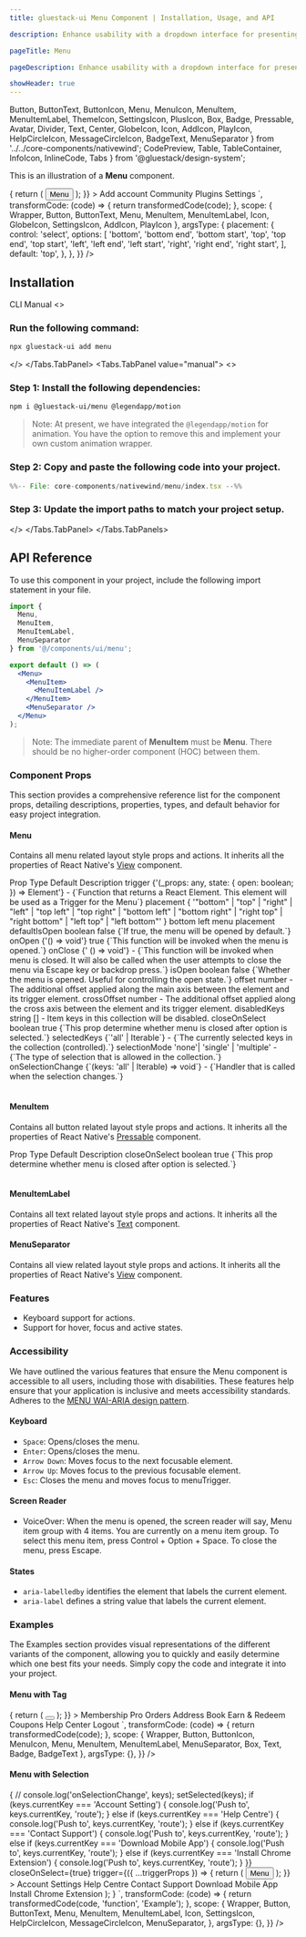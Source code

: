 ```yaml
---
title: gluestack-ui Menu Component | Installation, Usage, and API

description: Enhance usability with a dropdown interface for presenting options or actions, ensuring accessibility.

pageTitle: Menu

pageDescription: Enhance usability with a dropdown interface for presenting options or actions, ensuring accessibility.

showHeader: true
---
```



<Meta title="with-nativewind/Components/Overlay/Menu" />

  Button,
  ButtonText,
  ButtonIcon,
  Menu,
  MenuIcon,
  MenuItem,
  MenuItemLabel,
  ThemeIcon,
  SettingsIcon,
  PlusIcon,
  Box,
  Badge,
  Pressable,
  Avatar,
  Divider,
  Text,
  Center,
  GlobeIcon,
  Icon,
  AddIcon,
  PlayIcon,
  HelpCircleIcon,
  MessageCircleIcon,
  BadgeText,
  MenuSeparator
} from '../../core-components/nativewind';
  CodePreview,
  Table,
  TableContainer,
  InfoIcon,
  InlineCode,
  Tabs
} from '@gluestack/design-system';


This is an illustration of a **Menu** component.

<Wrapper>
  <CodePreview
    showComponentRenderer={true}
    showArgsController={true}
    metaData={{
      code: `
      <Menu
        {...props}
        offset={5}
        disabledKeys={['Settings']}
        trigger={({ ...triggerProps }) => {
          return (
            <Button {...triggerProps}>
              <ButtonText>Menu</ButtonText>
            </Button>
          );
        }}
      >
        <MenuItem key="Add account" textValue="Add account">
          <Icon as={AddIcon} size="sm" className="mr-2" />
          <MenuItemLabel size="sm">Add account</MenuItemLabel>
        </MenuItem>
        <MenuItem key="Community" textValue="Community">
          <Icon as={GlobeIcon} size="sm" className="mr-2" />
          <MenuItemLabel size="sm">Community</MenuItemLabel>
        </MenuItem>
        <MenuItem key="Plugins" textValue="Plugins">
          <Icon as={PlayIcon} size="sm" className="mr-2" />
          <MenuItemLabel size="sm">Plugins</MenuItemLabel>
        </MenuItem>
        <MenuItem key="Settings" textValue="Settings">
          <Icon as={SettingsIcon} size="sm" className="mr-2" />
          <MenuItemLabel size="sm">Settings</MenuItemLabel>
        </MenuItem>
      </Menu>
      `,
      transformCode: (code) => {
        return transformedCode(code);
      },
      scope: {
        Wrapper,
        Button,
        ButtonText,
        Menu,
        MenuItem,
        MenuItemLabel,
        Icon,
        GlobeIcon,
        SettingsIcon,
        AddIcon,
        PlayIcon
      },
      argsType: {
        placement: {
          control: 'select',
          options: [
            'bottom',
            'bottom end',
            'bottom start',
            'top',
            'top end',
            'top start',
            'left',
            'left end',
            'left start',
            'right',
            'right end',
            'right start',
          ],
          default: 'top',
        },
      },
    }}
  />
</Wrapper>

<br />

## Installation

<Tabs value="cli" type="section">
<Tabs.TabList>
      <Tabs.Tab value="cli">
        <Tabs.TabTitle>CLI</Tabs.TabTitle>
      </Tabs.Tab>
     <Tabs.Tab value="manual">
        <Tabs.TabTitle>Manual</Tabs.TabTitle>
     </Tabs.Tab>
  </Tabs.TabList>
  <Tabs.TabPanels>
    <Tabs.TabPanel value="cli">
<>

### Run the following command:
  ```bash
  npx gluestack-ui add menu
  ```
</>
    </Tabs.TabPanel>
    <Tabs.TabPanel value="manual"> 
<>

### Step 1: Install the following dependencies:

```bash
npm i @gluestack-ui/menu @legendapp/motion
```
> Note: At present, we have integrated the `@legendapp/motion` for animation. You have the option to remove this and implement your own custom animation wrapper.

### Step 2: Copy and paste the following code into your project.

<CollapsibleCode>

```jsx 
%%-- File: core-components/nativewind/menu/index.tsx --%% 
```

</CollapsibleCode>

### Step 3: Update the import paths to match your project setup.
</>
    </Tabs.TabPanel>
  </Tabs.TabPanels>
</Tabs>

## API Reference

To use this component in your project, include the following import statement in your file.

```jsx
import {
  Menu,
  MenuItem,
  MenuItemLabel,
  MenuSeparator
} from '@/components/ui/menu';
```

<AnatomyImage mobileUrl='https://i.imgur.com/ychqRCR.png' webUrl='https://i.imgur.com/42xE2oh.png' classNameStyle='aspect-[513/477] md:aspect-[736/317]' />

```jsx
export default () => (
  <Menu>
    <MenuItem>
      <MenuItemLabel />
    </MenuItem>
    <MenuSeparator />
  </Menu>
);
```

> Note: The immediate parent of **MenuItem** must be **Menu**. There should be no higher-order component (HOC) between them.

### Component Props

This section provides a comprehensive reference list for the component props, detailing descriptions, properties, types, and default behavior for easy project integration.

#### Menu

Contains all menu related layout style props and actions.
It inherits all the properties of React Native's [View](https://reactnative.dev/docs/view) component.

<Wrapper>
  <TableContainer>
    <Table>
      <Table.THead>
        <Table.TR>
          <Table.TH>
            <Table.TText>Prop</Table.TText>
          </Table.TH>
          <Table.TH>
            <Table.TText>Type</Table.TText>
          </Table.TH>
          <Table.TH>
            <Table.TText>Default</Table.TText>
          </Table.TH>
          <Table.TH>
            <Table.TText>Description</Table.TText>
          </Table.TH>
        </Table.TR>
      </Table.THead>
      <Table.TBody>
        <Table.TR>
          <Table.TD>
            <Table.TText>
              <InlineCode>trigger</InlineCode>
            </Table.TText>
          </Table.TD>
          <Table.TD>
            <Table.TText>
              {'(_props: any, state: { open: boolean; }) => Element'}
            </Table.TText>
          </Table.TD>
          <Table.TD>
            <Table.TText>-</Table.TText>
          </Table.TD>
          <Table.TD>
            <Table.TText>{`Function that returns a React Element. This element will be used as a Trigger for the Menu`}</Table.TText>
          </Table.TD>
        </Table.TR>
        <Table.TR>
          <Table.TD>
            <Table.TText>
              <InlineCode>placement</InlineCode>
            </Table.TText>
          </Table.TD>
          <Table.TD>
            <Table.TText>
              {
                '"bottom" | "top" | "right" | "left" | "top left" | "top right" | "bottom left" | "bottom right" | "right top" | "right bottom" | "left top" | "left bottom"'
              }
            </Table.TText>
          </Table.TD>
          <Table.TD>
            <Table.TText>bottom left</Table.TText>
          </Table.TD>
          <Table.TD>
            <Table.TText>menu placement</Table.TText>
          </Table.TD>
        </Table.TR>
        <Table.TR>
          <Table.TD>
            <Table.TText>
              <InlineCode>defaultIsOpen</InlineCode>
            </Table.TText>
          </Table.TD>
          <Table.TD>
            <Table.TText>boolean</Table.TText>
          </Table.TD>
          <Table.TD>
            <Table.TText>false</Table.TText>
          </Table.TD>
          <Table.TD>
            <Table.TText>{`If true, the menu will be opened by default.`}</Table.TText>
          </Table.TD>
        </Table.TR>
        <Table.TR>
          <Table.TD>
            <Table.TText>
              <InlineCode>onOpen</InlineCode>
            </Table.TText>
          </Table.TD>
          <Table.TD>
            <Table.TText>{'() => void'}</Table.TText>
          </Table.TD>
          <Table.TD>
            <Table.TText>true</Table.TText>
          </Table.TD>
          <Table.TD>
            <Table.TText>{`This function will be invoked when the menu is opened.`}</Table.TText>
          </Table.TD>
        </Table.TR>
        <Table.TR>
          <Table.TD>
            <Table.TText>
              <InlineCode>onClose</InlineCode>
            </Table.TText>
          </Table.TD>
          <Table.TD>
            <Table.TText>{' () => void'}</Table.TText>
          </Table.TD>
          <Table.TD>
            <Table.TText>-</Table.TText>
          </Table.TD>
          <Table.TD>
            <Table.TText>{`This function will be invoked when menu is closed. It will also be called when the user attempts to close the menu via Escape key or backdrop press.`}</Table.TText>
          </Table.TD>
        </Table.TR>
        <Table.TR>
          <Table.TD>
            <Table.TText>
              <InlineCode>isOpen</InlineCode>
            </Table.TText>
          </Table.TD>
          <Table.TD>
            <Table.TText>boolean</Table.TText>
          </Table.TD>
          <Table.TD>
            <Table.TText>false</Table.TText>
          </Table.TD>
          <Table.TD>
            <Table.TText>{`Whether the menu is opened. Useful for controlling the open state.`}</Table.TText>
          </Table.TD>
        </Table.TR>
        <Table.TR>
          <Table.TD>
            <Table.TText>
              <InlineCode>offset</InlineCode>
            </Table.TText>
          </Table.TD>
          <Table.TD>
            <Table.TText>number</Table.TText>
          </Table.TD>
          <Table.TD>
            <Table.TText>-</Table.TText>
          </Table.TD>
          <Table.TD>
            <Table.TText>
              The additional offset applied along the main axis between the
              element and its trigger element.
            </Table.TText>
          </Table.TD>
        </Table.TR>
        <Table.TR>
          <Table.TD>
            <Table.TText>
              <InlineCode>crossOffset</InlineCode>
            </Table.TText>
          </Table.TD>
          <Table.TD>
            <Table.TText>number</Table.TText>
          </Table.TD>
          <Table.TD>
            <Table.TText>-</Table.TText>
          </Table.TD>
          <Table.TD>
            <Table.TText>
              The additional offset applied along the cross axis between the
              element and its trigger element.
            </Table.TText>
          </Table.TD>
        </Table.TR>
        <Table.TR>
          <Table.TD>
            <Table.TText>
              <InlineCode>disabledKeys</InlineCode>
            </Table.TText>
          </Table.TD>
          <Table.TD>
            <Table.TText>string []</Table.TText>
          </Table.TD>
          <Table.TD>
            <Table.TText>-</Table.TText>
          </Table.TD>
          <Table.TD>
            <Table.TText>
              Item keys in this collection will be disabled.
            </Table.TText>
          </Table.TD>
        </Table.TR>
        <Table.TR>
          <Table.TD>
            <Table.TText>
              <InlineCode>closeOnSelect</InlineCode>
            </Table.TText>
          </Table.TD>
          <Table.TD>
            <Table.TText>boolean</Table.TText>
          </Table.TD>
          <Table.TD>
            <Table.TText>true</Table.TText>
          </Table.TD>
          <Table.TD>
            <Table.TText>{`This prop determine whether menu is closed after option is selected.`}</Table.TText>
          </Table.TD>
        </Table.TR>
        <Table.TR>
          <Table.TD>
            <Table.TText>
              <InlineCode>selectedKeys</InlineCode>
            </Table.TText>
          </Table.TD>
          <Table.TD>
            <Table.TText>{`'all' | Iterable<Key>`}</Table.TText>
          </Table.TD>
          <Table.TD>
            <Table.TText>-</Table.TText>
          </Table.TD>
          <Table.TD>
            <Table.TText>{`The currently selected keys in the collection (controlled).`}</Table.TText>
          </Table.TD>
        </Table.TR>
        <Table.TR>
          <Table.TD>
            <Table.TText>
              <InlineCode>selectionMode</InlineCode>
            </Table.TText>
          </Table.TD>
          <Table.TD>
            <Table.TText>'none'| 'single' | 'multiple'</Table.TText>
          </Table.TD>
          <Table.TD>
            <Table.TText>-</Table.TText>
          </Table.TD>
          <Table.TD>
            <Table.TText>{`The type of selection that is allowed in the collection.`}</Table.TText>
          </Table.TD>
        </Table.TR>
        <Table.TR>
          <Table.TD>
            <Table.TText>
              <InlineCode>onSelectionChange</InlineCode>
            </Table.TText>
          </Table.TD>
          <Table.TD>
            <Table.TText>{`(keys: 'all' | Iterable<Key>) => void`}</Table.TText>
          </Table.TD>
          <Table.TD>
            <Table.TText>-</Table.TText>
          </Table.TD>
          <Table.TD>
            <Table.TText>{`Handler that is called when the selection changes.`}</Table.TText>
          </Table.TD>
        </Table.TR>
      </Table.TBody>
    </Table>
  </TableContainer>
</Wrapper>

#### MenuItem

Contains all button related layout style props and actions. It inherits all the properties of React Native's [Pressable](https://reactnative.dev/docs/pressable) component.

<Wrapper>
  <TableContainer>
    <Table>
      <Table.THead>
        <Table.TR>
          <Table.TH>
            <Table.TText>Prop</Table.TText>
          </Table.TH>
          <Table.TH>
            <Table.TText>Type</Table.TText>
          </Table.TH>
          <Table.TH>
            <Table.TText>Default</Table.TText>
          </Table.TH>
          <Table.TH>
            <Table.TText>Description</Table.TText>
          </Table.TH>
        </Table.TR>
      </Table.THead>
      <Table.TBody>
        <Table.TR>
          <Table.TD>
            <Table.TText>
              <InlineCode>closeOnSelect</InlineCode>
            </Table.TText>
          </Table.TD>
          <Table.TD>
            <Table.TText>boolean</Table.TText>
          </Table.TD>
          <Table.TD>
            <Table.TText>true</Table.TText>
          </Table.TD>
          <Table.TD>
            <Table.TText>{`This prop determine whether menu is closed after option is selected.`}</Table.TText>
          </Table.TD>
        </Table.TR>
      </Table.TBody>
    </Table>
  </TableContainer>
</Wrapper>

#### MenuItemLabel

Contains all text related layout style props and actions. It inherits all the properties of React Native's [Text](https://reactnative.dev/docs/text) component.

#### MenuSeparator

Contains all view related layout style props and actions. It inherits all the properties of React Native's [View](https://reactnative.dev/docs/view) component.

### Features

- Keyboard support for actions.
- Support for hover, focus and active states.

### Accessibility

We have outlined the various features that ensure the Menu component is accessible to all users, including those with disabilities. These features help ensure that your application is inclusive and meets accessibility standards. Adheres to the [MENU WAI-ARIA design pattern](https://www.w3.org/WAI/ARIA/apg/patterns/menubar/).

#### Keyboard

- `Space`: Opens/closes the menu.
- `Enter`: Opens/closes the menu.
- `Arrow Down`: Moves focus to the next focusable element.
- `Arrow Up`: Moves focus to the previous focusable element.
- `Esc`: Closes the menu and moves focus to menuTrigger.

#### Screen Reader

- VoiceOver: When the menu is opened, the screen reader will say, Menu item group with 4 items. You are currently on a menu item group. To select this menu item, press Control + Option + Space. To close the menu, press Escape.

#### States

- `aria-labelledby` identifies the element that labels the current element.
- `aria-label` defines a string value that labels the current element.

### Examples

The Examples section provides visual representations of the different variants of the component, allowing you to quickly and easily determine which one best fits your needs. Simply copy the code and integrate it into your project.

#### Menu with Tag

<Wrapper>
  <CodePreview
    showComponentRenderer={true}
    showArgsController={false}
    metaData={{
      code: `
      <Menu
        offset={5}
        trigger={({ ...triggerProps }) => {
          return (
            <Button {...triggerProps} size="sm">
              <ButtonIcon as={MenuIcon} />
            </Button>
          );
        }}
      >
        <MenuItem
          key="Membership"
          textValue="Membership"
          className="p-2 justify-between"
        >
          <MenuItemLabel size="sm">Membership</MenuItemLabel>
          <Badge action="success" className="rounded-full">
            <BadgeText className="text-2xs capitalize">Pro</BadgeText>
          </Badge>
        </MenuItem>
        <MenuItem key="Orders" textValue="Orders" className="p-2">
          <MenuItemLabel size="sm">Orders</MenuItemLabel>
        </MenuItem>
        <MenuItem
          key="Address Book"
          textValue="Address Book"
          className="p-2"
        >
          <MenuItemLabel size="sm">Address Book</MenuItemLabel>
        </MenuItem>
        <MenuSeparator />
        <MenuItem key="Earn & Redeem" textValue="Earn & Redeem" className="p-2">
          <MenuItemLabel size="sm">Earn & Redeem</MenuItemLabel>
        </MenuItem>
        <MenuItem key="Coupons" textValue="Coupons" className="p-2">
          <MenuItemLabel size="sm">Coupons</MenuItemLabel>
        </MenuItem>
        <MenuItem
          key="Help Center"
          textValue="Help Center"
          className="p-2"
        >
          <MenuItemLabel size="sm">Help Center</MenuItemLabel>
        </MenuItem>
         <MenuSeparator />
        <MenuItem key="Logout" textValue="Logout" className="p-2">
          <MenuItemLabel size="sm">Logout</MenuItemLabel>
        </MenuItem>
      </Menu>
      `,
      transformCode: (code) => {
        return transformedCode(code);
      },
      scope: {
        Wrapper,
        Button,
        ButtonIcon,
        MenuIcon,
        Menu,
        MenuItem,
        MenuItemLabel,
        MenuSeparator,
        Box,
        Text,
        Badge,
        BadgeText
      },
      argsType: {},
    }}
  />
</Wrapper>

#### Menu with Selection

<Wrapper>
  <CodePreview
    showComponentRenderer={true}
    showArgsController={false}
    metaData={{
      code: `
      function Example() {
        const [selected, setSelected] = React.useState(new Set([]));
        return (
          <Menu
            placement="bottom left"
            selectionMode="single"
            selectedKeys={selected}
            offset={5}
            className="p-1.5"
            onSelectionChange={(keys) => {
              // console.log('onSelectionChange', keys);
              setSelected(keys);
              if (keys.currentKey === 'Account Setting') {
                console.log('Push to', keys.currentKey, 'route');
              } else if (keys.currentKey === 'Help Centre') {
                console.log('Push to', keys.currentKey, 'route');
              } else if (keys.currentKey === 'Contact Support') {
                console.log('Push to', keys.currentKey, 'route');
              } else if (keys.currentKey === 'Download Mobile App') {
                console.log('Push to', keys.currentKey, 'route');
              } else if (keys.currentKey === 'Install Chrome Extension') {
                console.log('Push to', keys.currentKey, 'route');
              }
            }}
            closeOnSelect={true}
            trigger={({ ...triggerProps }) => {
              return (
                <Button {...triggerProps}>
                  <ButtonText>Menu</ButtonText>
                </Button>
              );
            }}
          >
            <MenuItem
              key="Account Settings"
              textValue="Account Settings"
              className="p-2 min-w-[294px]"
            >
              <Icon as={SettingsIcon} size="sm" className="mr-2" />
              <MenuItemLabel size="sm">Account Settings</MenuItemLabel>
            </MenuItem>
            <MenuItem key="Help Centre" textValue="Help Centre" className="p-2">
              <Icon as={HelpCircleIcon} size="sm" className="mr-2" />
              <MenuItemLabel size="sm">Help Centre</MenuItemLabel>
            </MenuItem>
            <MenuItem
              key="Contact Support"
              textValue="Contact Support"
              className="p-2"
            >
              <Icon as={MessageCircleIcon} size="sm" className="mr-2" />
              <MenuItemLabel size="sm">Contact Support</MenuItemLabel>
            </MenuItem>
            <MenuSeparator />
            <MenuItem
              key="Download Mobile App"
              textValue="Download Mobile App"
              className="p-2"
            >
              <MenuItemLabel size="sm">Download Mobile App</MenuItemLabel>
            </MenuItem>
            <MenuItem
              key="Install Chrome Extension"
              textValue="Install Chrome Extension"
              className="p-2"
            >
              <MenuItemLabel size="sm">Install Chrome Extension</MenuItemLabel>
            </MenuItem>
          </Menu>
        );
      }
      `,
      transformCode: (code) => {
        return transformedCode(code, 'function', 'Example');
      },
      scope: {
        Wrapper,
        Button,
        ButtonText,
        Menu,
        MenuItem,
        MenuItemLabel,
        Icon,
        SettingsIcon,
        HelpCircleIcon,
        MessageCircleIcon,
        MenuSeparator,
      },
      argsType: {},
    }}
  />
</Wrapper>